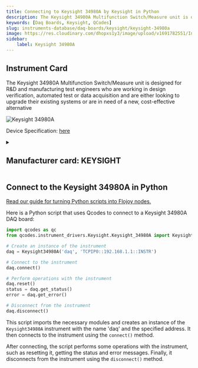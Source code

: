 ```yaml
---
title: Connecting to Keysight 34980A by Keysight in Python
description: The Keysight 34980A Multifunction Switch/Measure unit is designed for R&D and manufacturing test engineers who are working in design verification, automated test or data acquisition and are either looking to upgrade their existing systems or are in need of a new, cost-effective alternative
keywords: [Daq Boards, Keysight, QCodes] 
slug: instruments-database/daq-boards/keysight/keysight-34980a 
image: https://res.cloudinary.com/dhopxs1y3/image/upload/v1691782551/Instruments/DAQ%20boards/Keysight-34980A/Keysight-34980A.png
sidebar:
    label: Keysight 34980A 
---
```



## Instrument Card

The Keysight 34980A Multifunction Switch/Measure unit is designed for R&D and
manufacturing test engineers who are working in design verification, automated
test or data acquisition and are either looking to upgrade their existing systems or
are in need of a new, cost-effective alternative

![Keysight 34980A](https://res.cloudinary.com/dhopxs1y3/image/upload/v1691782551/Instruments/DAQ%20boards/Keysight-34980A/Keysight-34980A.png)

Device Specification: [here](https://www.keysight.com/us/en/assets/7018-01247/data-sheets/5989-1437.pdf)

<details style={{ marginTop: "15px"}}>
<summary><h2 style={{display:'inline'}}>Manufacturer card: KEYSIGHT</h2></summary>

![KEYSIGHT](https://res.cloudinary.com/dhopxs1y3/image/upload/v1692125973/Instruments/Vendor%20Logos/Keysight.png)

Keysight Technologies, or Keysight, is an American company that manufactures electronics test and measurement equipment and software

- Headquarters: USA
- Yearly Revenue (millions, USD): 5420
- Vendor Website: [here](https://www.keysight.com/us/en/home.html)

</details>


<FeaturedInstrumentVideo category="DAQ_BOARDS" />

## Connect to the Keysight 34980A in Python

[Read our guide for turning Python scripts into Flojoy nodes.](https://docs.flojoy.ai/contribution/blocks/custom-flojoy-block/)



<Tabs>
<TabItem value="Flojoy" label="Flojoy" className="flojoy-instrument-tabs">

<SectionsCard category="DAQ_BOARDS" manufacturer="Keysight"></SectionsCard>

</TabItem>
<TabItem value="QCodes" label="QCodes">

Here is a Python script that uses Qcodes to connect to a Keysight 34980A DAQ board:

```python
import qcodes as qc
from qcodes.instrument_drivers.Keysight.Keysight_34980A import Keysight34980A

# Create an instance of the instrument
daq = Keysight34980A('daq', 'TCPIP0::192.168.1.1::INSTR')

# Connect to the instrument
daq.connect()

# Perform operations with the instrument
daq.reset()
status = daq.get_status()
error = daq.get_error()

# Disconnect from the instrument
daq.disconnect()
```

This script imports the necessary modules and creates an instance of the `Keysight34980A` instrument with the name 'daq' and the specified address. It then connects to the instrument using the `connect()` method.

After connecting, the script performs some operations with the instrument, such as resetting it, getting the status and error messages. Finally, it disconnects from the instrument using the `disconnect()` method.

</TabItem>
</Tabs>